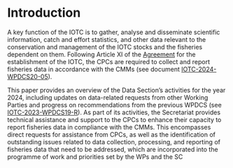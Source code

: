 # Introduction

A key function of the IOTC is to gather, analyse and disseminate scientific information, catch and effort statistics, and other data relevant to the conservation and management of the IOTC stocks and the fisheries dependent on them. Following Article XI of the [Agreement](https://iotc.org/sites/default/files/documents/2012/5/25/IOTC%20Agreement.pdf) for the establishment of the IOTC, the CPCs are required to collect and report fisheries data in accordance with the CMMs (see document [IOTC-2024-WPDCS20-05](https://iotc.org/documents/WPDCS/20/05)).

This paper provides an overview of the Data Section's activities for the year 2024, including updates on data-related requests from other Working Parties and progress on recommendations from the previous WPDCS (see [IOTC-2023-WPDCS19-R](https://iotc.org/documents/WPDCS/19/Report)). As part of its activities, the Secretariat provides technical assistance and support to the CPCs to enhance their capacity to report fisheries data in compliance with the CMMs. This encompasses direct requests for assistance from CPCs, as well as the identification of outstanding issues related to data collection, processing, and reporting of fisheries data that need to be addressed, which are incorporated into the programme of work and priorities set by the WPs and the SC